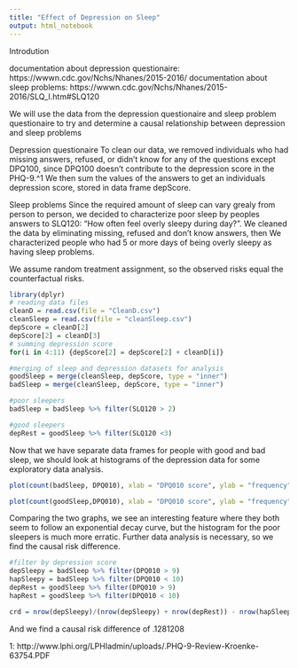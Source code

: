 ```yaml
---
title: "Effect of Depression on Sleep"
output: html_notebook
---
```

Introdution

documentation about depression questionaire: https://wwwn.cdc.gov/Nchs/Nhanes/2015-2016/
documentation about sleep problems:  https://wwwn.cdc.gov/Nchs/Nhanes/2015-2016/SLQ_I.htm#SLQ120

We will use the data from the depression questionaire and sleep problem questionaire to try and determine a causal relationship between depression and sleep problems

Depression questionaire
To clean our data, we removed individuals who had missing answers, refused, or didn't know for any of the questions except DPQ100, since DPQ100 doesn't contribute to the depression score in the PHQ-9.^1 We then sum the values of the answers to get an individuals depression score, stored in data frame depScore.

Sleep problems
Since the required amount of sleep can vary grealy from person to person, we decided to characterize poor sleep by peoples answers to SLQ120: "How often feel overly sleepy during day?". We cleaned the data by eliminating missing, refused and don't know answers, then We characterized people who had 5 or more days of being overly sleepy as having sleep problems.

We assume random treatment assignment, so the observed risks equal the counterfactual risks.

```r
library(dplyr)
# reading data files
cleanD = read.csv(file = "CleanD.csv")
cleanSleep = read.csv(file = "cleanSleep.csv")
depScore = cleanD[2]
depScore[2] = cleanD[3]
# summing depression score
for(i in 4:11) {depScore[2] = depScore[2] + cleanD[i]}

#merging of sleep and depression datasets for analysis
goodSleep = merge(cleanSleep, depScore, type = "inner")
badSleep = merge(cleanSleep, depScore, type = "inner")

#poor sleepers
badSleep = badSleep %>% filter(SLQ120 > 2)

#good sleepers
depRest = goodSleep %>% filter(SLQ120 <3)
```
Now that we have separate data frames for people with good and bad sleep, we should look at histograms of the depression data for some exploratory data analysis.

```r
plot(count(badSleep, DPQ010), xlab = "DPQ010 score", ylab = "frequency", main ="Bad Sleeper Histogram")
```

```r
plot(count(goodSleep,DPQ010), xlab = "DPQ010 score", ylab = "frequency", main = "Good Sleeper Histogram")
```
Comparing the two graphs, we see an interesting feature where they both seem to follow an exponential decay curve, but the histogram for the poor sleepers is much more erratic. Further data analysis is necessary, so we find the causal risk difference.

```r
#filter by depression score
depSleepy = badSleep %>% filter(DPQ010 > 9)
hapSleepy = badSleep %>% filter(DPQ010 < 10)
depRest = goodSleep %>% filter(DPQ010 > 9)
hapRest = goodSleep %>% filter(DPQ010 < 10)

crd = nrow(depSleepy)/(nrow(depSleepy) + nrow(depRest)) - nrow(hapSleepy)/(nrow(hapSleepy) + nrow(hapRest))
```
And we find a causal risk difference of .1281208

1: http://www.lphi.org/LPHIadmin/uploads/.PHQ-9-Review-Kroenke-63754.PDF